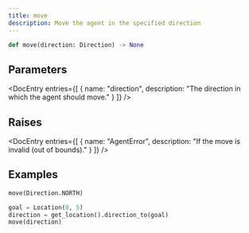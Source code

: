```yaml
---
title: move 
description: Move the agent in the specified direction
---
```


```py
def move(direction: Direction) -> None
```

## Parameters

<DocEntry 
  entries={[
    {
      name: "direction",
      description: "The direction in which the agent should move."
    }
  ]} 
/>

## Raises

<DocEntry 
  entries={[
    {
      name: "AgentError",
      description: "If the move is invalid (out of bounds)."
    }
  ]} 
/>

## Examples

```py
move(Direction.NORTH)
```

```py
goal = Location(0, 5)
direction = get_location().direction_to(goal)
move(direction)
```
